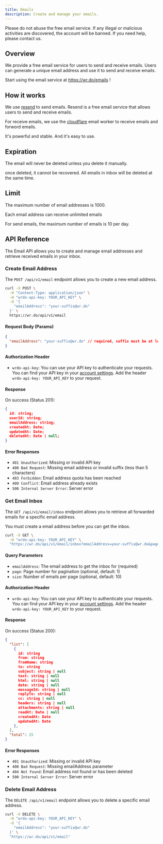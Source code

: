 ---
title: Emails
description: Create and manage your emails.
---

<Callout type="warning" twClass="mt-0">
  Please do not abuse the free email service. If any illegal or malicious activities are discovered, the account will be banned. If you need help, please contact us.
</Callout>

## Overview

We provide a free email service for users to send and receive emails. Users can generate a unique email address and use it to send and receive emails. 

Start using the email service at https://wr.do/emails !


## How it works

We use [resend](https://resend.com/) to send emails. Resend is a free email service that allows users to send and receive emails. 

For receive emails, we use the [cloudflare](https://workers.cloudflare.com/) email worker to receive emails and forword emails. 

It's powerful and stable. And it's easy to use.

## Expiration

The email will never be deleted unless you delete it manually. 

once deleted, it cannot be recovered. All emails in inbox will be deleted at the same time.

## Limit

The maximum number of email addresses is 1000. 

Each email address can receive unlimited emails

For send emails, the maximum number of emails is 10 per day.

## API Reference

The Email API allows you to create and manage email addresses and retrieve received emails in your inbox.

### Create Email Address

The `POST /api/v1/email` endpoint allows you to create a new email address.

```bash
curl -X POST \
  -H "Content-Type: application/json" \
  -H "wrdo-api-key: YOUR_API_KEY" \
  -d '{
    "emailAddress": "your-suffix@wr.do"
  }' \
  https://wr.do/api/v1/email
```

#### Request Body (Params)

```json
{
  "emailAddress": "your-suffix@wr.do" // required, suffix must be at least 5 characters
}
```

#### Authorization Header

- `wrdo-api-key`: You can use your API key to authenticate your requests. 
You can find your API key in your [account settings](/dashboard/settings).
Add the header `wrdo-api-key: YOUR_API_KEY` to your request.

#### Response

On success (Status 201):
```json
{
  id: string;
  userId: string;
  emailAddress: string;
  createdAt: Date;
  updatedAt: Date;
  deletedAt: Date | null;
}
```

#### Error Responses

- `401 Unauthorized`: Missing or invalid API key
- `400 Bad Request`: Missing email address or invalid suffix (less than 5 characters)
- `403 Forbidden`: Email address quota has been reached
- `409 Conflict`: Email address already exists
- `500 Internal Server Error`: Server error

### Get Email Inbox

The `GET /api/v1/email/inbox` endpoint allows you to retrieve all forwarded emails for a specific email address.

<Callout type="warning" twClass="mt-0">
  You must create a email address before you can get the inbox.
</Callout>

```bash
curl -X GET \
  -H "wrdo-api-key: YOUR_API_KEY" \
  "https://wr.do/api/v1/email/inbox?emailAddress=your-suffix@wr.do&page=1&size=10"
```

#### Query Parameters

- `emailAddress`: The email address to get the inbox for (required)
- `page`: Page number for pagination (optional, default: 1)
- `size`: Number of emails per page (optional, default: 10)

#### Authorization Header

- `wrdo-api-key`: You can use your API key to authenticate your requests. 
You can find your API key in your [account settings](/dashboard/settings).
Add the header `wrdo-api-key: YOUR_API_KEY` to your request.

#### Response

On success (Status 200):
```json
{
  "list": [
    {
      id: string
      from: string
      fromName: string
      to: string
      subject: string | null
      text: string | null
      html: string | null
      date: string | null
      messageId: string | null
      replyTo: string | null
      cc: string | null
      headers: string | null
      attachments: string | null
      readAt: Date | null
      createdAt: Date
      updatedAt: Date
    },
  ],
  "total": 25
}
```

#### Error Responses

- `401 Unauthorized`: Missing or invalid API key
- `400 Bad Request`: Missing emailAddress parameter
- `404 Not Found`: Email address not found or has been deleted
- `500 Internal Server Error`: Server error

### Delete Email Address

The `DELETE /api/v1/email` endpoint allows you to delete a specific email address.

```bash
curl -X DELETE \
  -H "wrdo-api-key: YOUR_API_KEY" \
  -d '{
    "emailAddress": "your-suffix@wr.do"
  }' \
  "https://wr.do/api/v1/email"
```